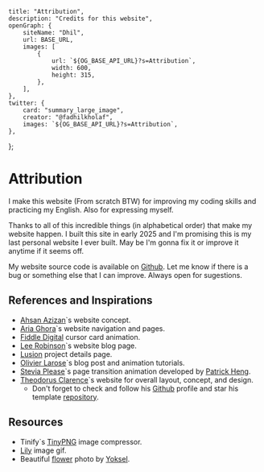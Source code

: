 
    title: "Attribution",
    description: "Credits for this website",
    openGraph: {
        siteName: "Dhil",
        url: BASE_URL,
        images: [
            {
                url: `${OG_BASE_API_URL}?s=Attribution`,
                width: 600,
                height: 315,
            },
        ],
    },
    twitter: {
        card: "summary_large_image",
        creator: "@fadhilkholaf",
        images: `${OG_BASE_API_URL}?s=Attribution`,
    },
};

# Attribution

I make this website (From scratch BTW) for improving my coding skills and practicing my English. Also for expressing myself.

Thanks to all of this incredible things (in alphabetical order) that make my website happen. I built this site in early 2025 and I'm promising this is my last personal website I ever built. May be I'm gonna fix it or improve it anytime if it seems off.

My website source code is available on [Github](https://github.com/fadhilkholaf/tulungagung). Let me know if there is a bug or something else that I can improve. Always open for sugestions.

## References and Inspirations

- [Ahsan Azizan](https://www.ahsanzizan.xyz)\`s website concept.
- [Aria Ghora](https://ghora.net)\`s website navigation and pages.
- [Fiddle Digital](https://fiddle.digital) cursor card animation.
- [Lee Robinson](https://leerob.com)\`s website blog page.
- [Lusion](https://lusion.co) project details page.
- [Olivier Larose](https://blog.olivierlarose.com)\`s blog post and animation tutorials.
- [Stevia Please](https://www.steviaplease.me)\`s page transition animation developed by [Patrick Heng](https://patrickheng.com).
- [Theodorus Clarence](https://theodorusclarence.com)\`s website for overall layout, concept, and design.
    - Don't forget to check and follow his [Github](https://github.com/theodorusclarence) profile and star his template [repository](https://github.com/theodorusclarence/ts-nextjs-tailwind-starter).

## Resources

- Tinify`s [TinyPNG](https://tinypng.com) image compressor.
- [Lily](https://tenor.com/view/love-mylofly-jkt48-lily-cantik-lily-lucu-gif-2165950836249670182) image gif.
- Beautiful [flower](https://unsplash.com/photos/selective-focus-photography-of-purple-petaled-flower-ko-Dt_501t4) photo by [Yoksel](https://unsplash.com/@yoksel).
